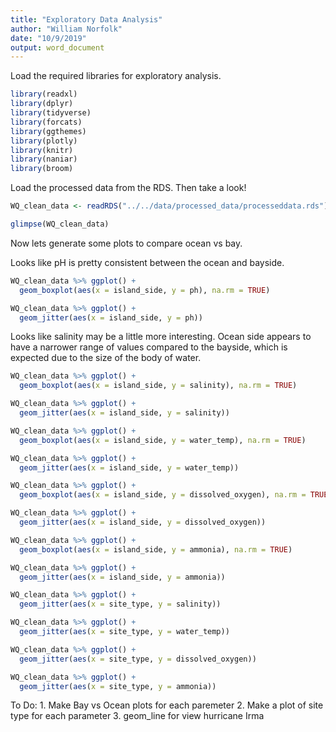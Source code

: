```yaml
---
title: "Exploratory Data Analysis"
author: "William Norfolk"
date: "10/9/2019"
output: word_document
---
```


Load the required libraries for exploratory analysis.

```r
library(readxl)
library(dplyr)
library(tidyverse)
library(forcats)
library(ggthemes)
library(plotly)
library(knitr)
library(naniar)
library(broom)
```

Load the processed data from the RDS. Then take a look!

```r
WQ_clean_data <- readRDS("../../data/processed_data/processeddata.rds")

glimpse(WQ_clean_data)
```


Now lets generate some plots to compare ocean vs bay. 

Looks like pH is pretty consistent between the ocean and bayside.

```r
WQ_clean_data %>% ggplot() + 
  geom_boxplot(aes(x = island_side, y = ph), na.rm = TRUE)

WQ_clean_data %>% ggplot() + 
  geom_jitter(aes(x = island_side, y = ph))
```

Looks like salinity may be a little more interesting. Ocean side appears to have a narrower range of values compared to the bayside,  which is expected due to the size of the body of water.

```r

WQ_clean_data %>% ggplot() + 
  geom_boxplot(aes(x = island_side, y = salinity), na.rm = TRUE)

WQ_clean_data %>% ggplot() + 
  geom_jitter(aes(x = island_side, y = salinity))
```



```r
WQ_clean_data %>% ggplot() + 
  geom_boxplot(aes(x = island_side, y = water_temp), na.rm = TRUE)

WQ_clean_data %>% ggplot() + 
  geom_jitter(aes(x = island_side, y = water_temp))
```

```r
WQ_clean_data %>% ggplot() + 
  geom_boxplot(aes(x = island_side, y = dissolved_oxygen), na.rm = TRUE)

WQ_clean_data %>% ggplot() + 
  geom_jitter(aes(x = island_side, y = dissolved_oxygen))
```

```r
WQ_clean_data %>% ggplot() + 
  geom_boxplot(aes(x = island_side, y = ammonia), na.rm = TRUE)

WQ_clean_data %>% ggplot() + 
  geom_jitter(aes(x = island_side, y = ammonia))
```



```r
WQ_clean_data %>% ggplot() + 
  geom_jitter(aes(x = site_type, y = salinity))
```

```r
WQ_clean_data %>% ggplot() + 
  geom_jitter(aes(x = site_type, y = water_temp))
```

```r
WQ_clean_data %>% ggplot() + 
  geom_jitter(aes(x = site_type, y = dissolved_oxygen))
```

```r
WQ_clean_data %>% ggplot() + 
  geom_jitter(aes(x = site_type, y = ammonia))
```


To Do:
1. Make Bay vs Ocean plots for each paremeter
2. Make a plot of site type for each parameter
3. geom_line for view hurricane Irma